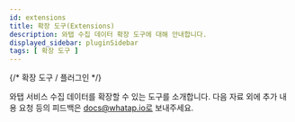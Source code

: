 ```yaml
---
id: extensions
title: 확장 도구(Extensions)
description: 와탭 수집 데이터 확장 도구에 대해 안내합니다.
displayed_sidebar: pluginSidebar
tags: [ 확장 도구 ]
---
```

{/* 
확장 도구 / 플러그인 
*/}

와탭 서비스 수집 데이터를 확장할 수 있는 도구를 소개합니다. 다음 자료 외에 추가 내용 요청 등의 피드백은 docs@whatap.io로 보내주세요.


<DocCardList/>